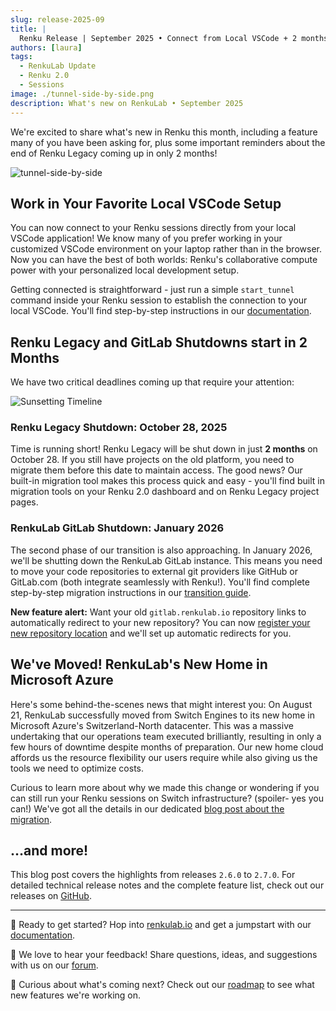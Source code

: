 ```yaml
---
slug: release-2025-09
title: |
  Renku Release | September 2025 • Connect from Local VSCode + 2 months left for Renku Legacy
authors: [laura]
tags:
  - RenkuLab Update
  - Renku 2.0
  - Sessions
image: ./tunnel-side-by-side.png
description: What's new on RenkuLab • September 2025
---
```


We're excited to share what's new in Renku this month, including a feature many of you have been
asking for, plus some important reminders about the end of Renku Legacy coming up in only 2 months!

![tunnel-side-by-side](tunnel-side-by-side.png)

<!-- truncate -->

## Work in Your Favorite Local VSCode Setup

You can now connect to your Renku sessions directly from your local VSCode application! We know many
of you prefer working in your customized VSCode environment on your laptop rather than in the
browser. Now you can have the best of both worlds: Renku's collaborative compute power with your
personalized local development setup.

Getting connected is straightforward - just run a simple `start_tunnel` command inside your Renku
session to establish the connection to your local VSCode. You'll find step-by-step instructions in
our [documentation](https://www.notion.so/How-to-connect-to-a-Renku-session-from-your-local-VSCode-25d0df2efafc8013a04cc5cc5d2ee33b?pvs=21).

## Renku Legacy and GitLab Shutdowns start in 2 Months

We have two critical deadlines coming up that require your attention:

![Sunsetting Timeline](./sunsetting_timeline.png)

### Renku Legacy Shutdown: October 28, 2025

Time is running short! Renku Legacy will be shut down in just **2 months** on October 28. If you
still have projects on the old platform, you need to migrate them before this date to maintain
access. The good news? Our built-in migration tool makes this process quick and easy - you'll find
built in migration tools on your Renku 2.0 dashboard and on Renku Legacy project pages.

### RenkuLab GitLab Shutdown: January 2026

The second phase of our transition is also approaching. In January 2026, we'll be shutting down the
RenkuLab GitLab instance. This means you need to move your code repositories to external git
providers like GitHub or GitLab.com (both integrate seamlessly with Renku!). You'll find complete
step-by-step migration instructions in our [transition
guide](https://blog.renkulab.io/sunsetting-legacy/).

**New feature alert:** Want your old `gitlab.renkulab.io` repository links to automatically redirect
to your new repository? You can now [register your new repository
location](https://www.notion.so/2540df2efafc80a2bee5f1b7d247c28e?pvs=21) and we'll set up automatic
redirects for you.

## We've Moved! RenkuLab's New Home in Microsoft Azure

Here's some behind-the-scenes news that might interest you: On August 21, RenkuLab successfully
moved from Switch Engines to its new home in Microsoft Azure's Switzerland-North datacenter. This
was a massive undertaking that our operations team executed brilliantly, resulting in only a few
hours of downtime despite months of preparation. Our new home cloud affords us the resource
flexibility our users require while also giving us the tools we need to optimize costs.

Curious to learn more about why we made this change or wondering if you can still run your Renku
sessions on Switch infrastructure? (spoiler- yes you can!) We've got all the details in our
dedicated [blog post about the migration](../renku-hops-across-clouds).

## …and more!

This blog post covers the highlights from releases `2.6.0` to `2.7.0`. For detailed technical
release notes and the complete feature list, check out our releases on
[GitHub](https://github.com/SwissDataScienceCenter/renku/releases).

---

🐸 Ready to get started? Hop into [renkulab.io](https://renkulab.io) and get a jumpstart with our
[documentation](https://renku.notion.site/Documentation-db396cfc9a664cd2b161e4c6068a5ec9).

💬 We love to hear your feedback! Share questions, ideas, and suggestions with us on our
[forum](https://renku.discourse.group/).

🚀 Curious about what's coming next? Check out our
[roadmap](https://renku.notion.site/Roadmap-b1342b798b0141399dc39cb12afc60c9) to see what new
features we're working on.
